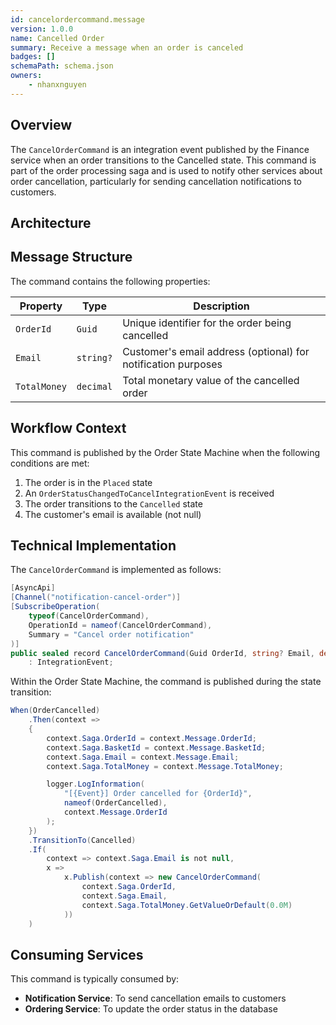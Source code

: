 ```yaml
---
id: cancelordercommand.message
version: 1.0.0
name: Cancelled Order
summary: Receive a message when an order is canceled
badges: []
schemaPath: schema.json
owners:
    - nhanxnguyen
---
```


## Overview

The `CancelOrderCommand` is an integration event published by the Finance service when an order transitions to the Cancelled state. This command is part of the order processing saga and is used to notify other services about order cancellation, particularly for sending cancellation notifications to customers.

## Architecture

<NodeGraph />

## Message Structure

The command contains the following properties:

| Property | Type | Description |
|----------|------|-------------|
| `OrderId` | `Guid` | Unique identifier for the order being cancelled |
| `Email` | `string?` | Customer's email address (optional) for notification purposes |
| `TotalMoney` | `decimal` | Total monetary value of the cancelled order |

## Workflow Context

This command is published by the Order State Machine when the following conditions are met:

1. The order is in the `Placed` state
2. An `OrderStatusChangedToCancelIntegrationEvent` is received
3. The order transitions to the `Cancelled` state
4. The customer's email is available (not null)

## Technical Implementation

The `CancelOrderCommand` is implemented as follows:

```csharp frame="terminal"
[AsyncApi]
[Channel("notification-cancel-order")]
[SubscribeOperation(
    typeof(CancelOrderCommand),
    OperationId = nameof(CancelOrderCommand),
    Summary = "Cancel order notification"
)]
public sealed record CancelOrderCommand(Guid OrderId, string? Email, decimal TotalMoney)
    : IntegrationEvent;
```

Within the Order State Machine, the command is published during the state transition:

```csharp
When(OrderCancelled)
    .Then(context =>
    {
        context.Saga.OrderId = context.Message.OrderId;
        context.Saga.BasketId = context.Message.BasketId;
        context.Saga.Email = context.Message.Email;
        context.Saga.TotalMoney = context.Message.TotalMoney;

        logger.LogInformation(
            "[{Event}] Order cancelled for {OrderId}",
            nameof(OrderCancelled),
            context.Message.OrderId
        );
    })
    .TransitionTo(Cancelled)
    .If(
        context => context.Saga.Email is not null,
        x =>
            x.Publish(context => new CancelOrderCommand(
                context.Saga.OrderId,
                context.Saga.Email,
                context.Saga.TotalMoney.GetValueOrDefault(0.0M)
            ))
    )
```

## Consuming Services

This command is typically consumed by:

- **Notification Service**: To send cancellation emails to customers
- **Ordering Service**: To update the order status in the database
